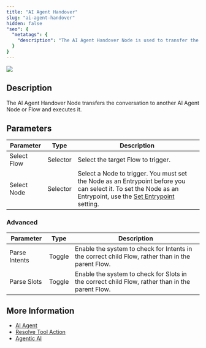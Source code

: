```yaml
---
title: "AI Agent Handover"
slug: "ai-agent-handover"
hidden: false
"seo": {
  "metatags": {
    "description": "The AI Agent Handover Node is used to transfer the conversation to another AI Agent Node or Flow, which will be triggered and executed as soon as this Node is activated."
  }
}
---
```


<Frame>
  <img class="image-center" src="/_assets/ai/develop/node-reference/ai/ai-agent-handover.png" style={{ width: 'auto' }} />
</Frame>

## Description

The AI Agent Handover Node transfers the conversation to another AI Agent Node or Flow and executes it.

## Parameters

| Parameter   | Type     | Description                                                                                                                                                                                                 |
|-------------|----------|-------------------------------------------------------------------------------------------------------------------------------------------------------------------------------------------------------------|
| Select Flow | Selector | Select the target Flow to trigger.                                                                                                                                                                          |
| Select Node | Selector | Select a Node to trigger. You must set the Node as an Entrypoint before you can select it. To set the Node as an Entrypoint, use the [Set Entrypoint](/ai/agents/develop/nodes/overview#set-node-as-entrypoint) setting. |

### Advanced

| Parameter     | Type   | Description                                                                                       |
|---------------|--------|---------------------------------------------------------------------------------------------------|
| Parse Intents | Toggle | Enable the system to check for Intents in the correct child Flow, rather than in the parent Flow. |
| Parse Slots   | Toggle | Enable the system to check for Slots in the correct child Flow, rather than in the parent Flow.   |

## More Information

- [AI Agent](/ai/agents/develop/node-reference/ai/ai-agent)
- [Resolve Tool Action](/ai/agents/develop/node-reference/ai/resolve-tool-action)
- [Agentic AI](/ai/agents/overview)